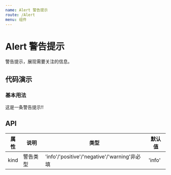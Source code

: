 ```yaml
---
name: Alert 警告提示
route: /Alert
menu: 组件
---
```



# Alert 警告提示

警告提示，展现需要关注的信息。

## 代码演示

### 基本用法

<Playground>
  <Alert>这是一条警告提示!!</Alert>
  <WarningAlert text={'警告提示'}/>
</Playground>

## API

| 属性 | 说明     | 类型                                         | 默认值 |
| ---- | -------- | -------------------------------------------- | ------ |
| kind | 警告类型 | 'info'/'positive'/'negative'/'warning'非必填 | 'info' |